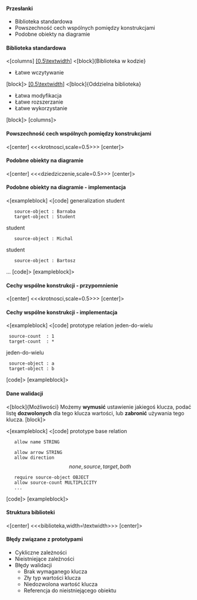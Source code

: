 ==== Przesłanki ====

* Biblioteka standardowa
* Powszechność cech wspólnych pomiędzy konstrukcjami
* Podobne obiekty na diagramie

==== Biblioteka standardowa ====

<[columns]
[[[0.5\textwidth]]]
<[block]{Biblioteka w kodzie}
* Łatwe wczytywanie
[block]>
[[[0.5\textwidth]]]
<[block]{Oddzielna biblioteka}
* Łatwa modyfikacja
* Łatwe rozszerzanie
* Łatwe wykorzystanie
[block]>
[columns]>

==== Powszechność cech wspólnych pomiędzy konstrukcjami ====
<[center]
<<<krotnosci,scale=0.5>>>
[center]>

==== Podobne obiekty na diagramie ====
<[center]
<<<dziedziczenie,scale=0.5>>>
[center]>

==== Podobne obiekty na diagramie - implementacja====
<[exampleblock]
<[code]
generalization student
    source-object : Barnaba
    target-object : Student

student
    source-object : Michal

student
    source-object : Bartosz 
...
[code]>
[exampleblock]>

==== Cechy wspólne konstrukcji - przypomnienie ====
<[center]
<<<krotnosci,scale=0.5>>>
[center]>

==== Cechy wspólne konstrukcji - implementacja ====
<[exampleblock]
<[code]
prototype relation jeden-do-wielu
  source-count  : 1
  target-count  : *

jeden-do-wielu
  source-object : a
  target-object : b
[code]>
[exampleblock]>

==== Dane walidacji ====
<[block]{Możliwości}
Możemy '''wymusić''' ustawienie jakiegoś klucza, podać listę '''dozwolonych''' dla tego klucza wartości, lub '''zabronić''' używania tego klucza.
[block]>

<[exampleblock]
<[code]
prototype base relation
    allow name STRING

    allow arrow STRING
    allow direction \[none, source, target, both\]

    require source-object OBJECT
    allow source-count MULTIPLICITY
    ...
[code]>
[exampleblock]>

==== Struktura biblioteki ====
<[center]
<<<biblioteka,width=\textwidth>>>
[center]>

==== Błędy związane z prototypami ====
* Cykliczne zależności
* Nieistniejące zależności
* Błędy walidacji
** Brak wymaganego klucza
** Zły typ wartości klucza
** Niedozwolona wartość klucza
** Referencja do nieistniejącego obiektu

